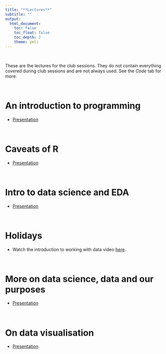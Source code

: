 ```yaml
---
title: "**Lectures**"
subtitle: ""
output:
  html_document:
    toc: false
    toc_float: false
    toc_depth: 2
    theme: yeti
---
```


<br>

These are the lectures for the club sessions. They do not contain everything covered during club sessions and are not always used. See the *Code* tab for more.

<br>

# An introduction to programming
* [Presentation](lecture_1.html)

<br>

# Caveats of R
* [Presentation](lecture_2.html)

<br>

# Intro to data science and EDA
* [Presentation](lecture_4.html)

<br>

# Holidays

* Watch the introduction to working with data video [here](https://www.youtube.com/watch?v=RtV0Ne__r2k&t=131s&ab_channel=Ciu).

<br>

# More on data science, data and our purposes
* [Presentation](lecture_3.html)

<br>

# On data visualisation
* [Presentation](lecture_6.html)



